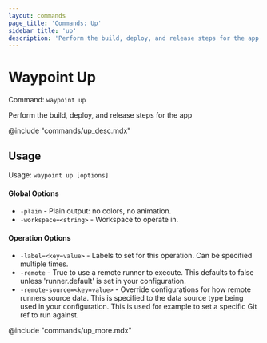 ```yaml
---
layout: commands
page_title: 'Commands: Up'
sidebar_title: 'up'
description: 'Perform the build, deploy, and release steps for the app'
---
```


# Waypoint Up

Command: `waypoint up`

Perform the build, deploy, and release steps for the app

@include "commands/up_desc.mdx"

## Usage

Usage: `waypoint up [options]`

#### Global Options

- `-plain` - Plain output: no colors, no animation.
- `-workspace=<string>` - Workspace to operate in.

#### Operation Options

- `-label=<key=value>` - Labels to set for this operation. Can be specified multiple times.
- `-remote` - True to use a remote runner to execute. This defaults to false
  unless 'runner.default' is set in your configuration.
- `-remote-source=<key=value>` - Override configurations for how remote runners source data. This is specified to the data source type being used in your configuration. This is used for example to set a specific Git ref to run against.

@include "commands/up_more.mdx"
